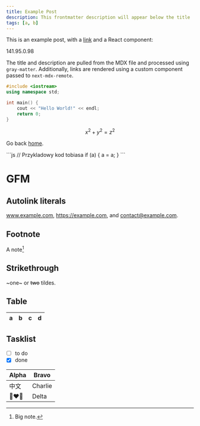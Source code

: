 ```yaml
---
title: Example Post
description: This frontmatter description will appear below the title
tags: [a, b]
---
```


This is an example post, with a [link](https://nextjs.org) and a React component:

<Winogrona />

<Accordion title='Nie kilkaj mnie!'>
    141.95.0.98
</Accordion>

The title and description are pulled from the MDX file and processed using `gray-matter`. Additionally, links are rendered using a custom component passed to `next-mdx-remote`.

```cpp
#include <iostream>
using namespace std;

int main() {
    cout << "Hello World!" << endl;
    return 0;
}
```

$$
x^2 + y^2 = z^2
$$

Go back [home](/).

<Accordion title='Masz tu przyklad zlego kodu'>
    ```js
    // Przykladowy kod tobiasa
    if (a) {
        a = a;
    }
    ```
</Accordion>

# GFM

## Autolink literals

www.example.com, https://example.com, and contact@example.com.

## Footnote

A note[^1]

[^1]: Big note.

## Strikethrough

~one~ or ~~two~~ tildes.

## Table

| a | b  |  c |  d  |
| - | :- | -: | :-: |

## Tasklist

* [ ] to do
* [x] done

| Alpha    | Bravo   |
| -------- | ------- |
| 中文       | Charlie |
| 👩‍❤️‍👩 | Delta   |
